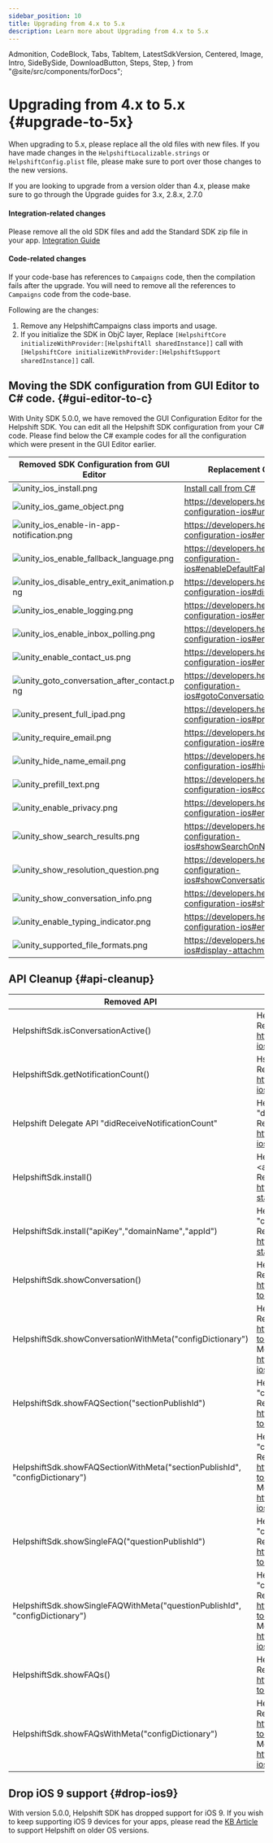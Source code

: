 ```yaml
---
sidebar_position: 10
title: Upgrading from 4.x to 5.x
description: Learn more about Upgrading from 4.x to 5.x
---
```


  Admonition,
  CodeBlock,
  Tabs,
  TabItem,
  LatestSdkVersion,
  Centered,
  Image,
  Intro,
  SideBySide,
  DownloadButton,
  Steps,
  Step,
} from "@site/src/components/forDocs";

# Upgrading from 4.x to 5.x {#upgrade-to-5x}

<Admonition type="danger" title="Important">

When upgrading to 5.x, please replace all the old files with new files. If you have made changes in the `HelpshiftLocalizable.strings` or `HelpshiftConfig.plist` file, please make sure to port over those changes to the new versions.

If you are looking to upgrade from a version older than 4.x, please make sure to go through the Upgrade guides for 3.x, 2.8.x, 2.7.0

</Admonition>

#### Integration-related changes

Please remove all the old SDK files and add the Standard SDK zip file in your app.
[Integration Guide](/unity/getting-started-ios#getting-sdk)

#### Code-related changes

If your code-base has references to `Campaigns` code, then the compilation fails after the upgrade. You will need to remove all the references to `Campaigns` code from the code-base.

Following are the changes:

1. Remove any HelpshiftCampaigns class imports and usage.
2. If you initialize the SDK in ObjC layer, Replace `[HelpshiftCore initializeWithProvider:[HelpshiftAll sharedInstance]]` call with `[HelpshiftCore initializeWithProvider:[HelpshiftSupport sharedInstance]]` call.

## Moving the SDK configuration from GUI Editor to C# code. {#gui-editor-to-c}

With Unity SDK 5.0.0, we have removed the GUI Configuration Editor for the Helpshift SDK. You can edit all the Helpshift SDK configuration from your C# code. Please find below the C# example codes for all the configuration which were present in the GUI Editor earlier.

| Removed SDK Configuration from GUI Editor                                                                                                       | Replacement C# Code Example Link                                                                  |
| ----------------------------------------------------------------------------------------------------------------------------------------------- | ------------------------------------------------------------------------------------------------- |
| ![unity_ios_install.png](/static/books/unity/unity_ios_install.png "Install Creds")                                                             | [Install call from C#](https://developers.helpshift.com/unity/getting-started-ios#csharp-install) |
| ![unity_ios_game_object.png](/static/books/unity/unity_ios_game_object.png "Game Object")                                                       | <https://developers.helpshift.com/unity/sdk-configuration-ios#unity-game-object>                  |
| ![unity_ios_enable-in-app-notification.png](/static/books/unity/unity_ios_enable-in-app-notification.png "Enable In-app Notification")          | <https://developers.helpshift.com/unity/sdk-configuration-ios#enableInAppNotification>            |
| ![unity_ios_enable_fallback_language.png](/static/books/unity/unity_ios_enable_fallback_language.png "Enable Fallback Language")                | <https://developers.helpshift.com/unity/sdk-configuration-ios#enableDefaultFallbackLanguage>      |
| ![unity_ios_disable_entry_exit_animation.png](/static/books/unity/unity_ios_disable_entry_exit_animation.png "Disable Entry Exit Animations")   | <https://developers.helpshift.com/unity/sdk-configuration-ios#disableEntryExitAnimations>         |
| ![unity_ios_enable_logging.png](/static/books/unity/unity_ios_enable_logging.png "Enable Logging")                                              | <https://developers.helpshift.com/unity/sdk-configuration-ios#enableLogging>                      |
| ![unity_ios_enable_inbox_polling.png](/static/books/unity/unity_ios_enable_inbox_polling.png "Enable Inbox Polling")                            | <https://developers.helpshift.com/unity/sdk-configuration-ios#enableInboxPolling>                 |
| ![unity_enable_contact_us.png](/static/books/unity/unity_enable_contact_us.png "Enable Contact Us")                                             | <https://developers.helpshift.com/unity/sdk-configuration-ios#enable-contact-us>                  |
| ![unity_goto_conversation_after_contact.png](/static/books/unity/unity_goto_conversation_after_contact.png "Goto Conversation After ContactUs") | <https://developers.helpshift.com/unity/sdk-configuration-ios#gotoConversationAfterContactUs>     |
| ![unity_present_full_ipad.png](/static/books/unity/unity_present_full_ipad.png "Present Full screen on iPad")                                   | <https://developers.helpshift.com/unity/sdk-configuration-ios#presentFullScreenOniPad>            |
| ![unity_require_email.png](/static/books/unity/unity_require_email.png "Require Email")                                                         | <https://developers.helpshift.com/unity/sdk-configuration-ios#requireEmail>                       |
| ![unity_hide_name_email.png](/static/books/unity/unity_hide_name_email.png "Hide Name and Email")                                               | <https://developers.helpshift.com/unity/sdk-configuration-ios#hideNameAndEmail>                   |
| ![unity_prefill_text.png](/static/books/unity/unity_prefill_text.png "Conversation Prefill Text")                                               | <https://developers.helpshift.com/unity/sdk-configuration-ios#conversationPrefillText>            |
| ![unity_enable_privacy.png](/static/books/unity/unity_enable_privacy.png "Enable Full Privacy")                                                 | <https://developers.helpshift.com/unity/sdk-configuration-ios#enableFullPrivacy>                  |
| ![unity_show_search_results.png](/static/books/unity/unity_show_search_results.png "Show Search Results On New Conversation")                   | <https://developers.helpshift.com/unity/sdk-configuration-ios#showSearchOnNewConversation>        |
| ![unity_show_resolution_question.png](/static/books/unity/unity_show_resolution_question.png "Show Conversation Resolution")                    | <https://developers.helpshift.com/unity/sdk-configuration-ios#showConversationResolutionQuestion> |
| ![unity_show_conversation_info.png](/static/books/unity/unity_show_conversation_info.png "Show Conversation Information")                       | <https://developers.helpshift.com/unity/sdk-configuration-ios#showConversationInfoScreen>         |
| ![unity_enable_typing_indicator.png](/static/books/unity/unity_enable_typing_indicator.png)                                                     | <https://developers.helpshift.com/unity/sdk-configuration-ios#enableTypingIndicator>              |
| ![unity_supported_file_formats.png](/static/books/unity/unity_supported_file_formats.png "Supported File Formats")                              | <https://developers.helpshift.com/unity/delegates-ios#display-attachment>                         |

## API Cleanup {#api-cleanup}

| Removed API                                                                 | Replacement API                                                                                                                                                                                                                                                          |
| --------------------------------------------------------------------------- | ------------------------------------------------------------------------------------------------------------------------------------------------------------------------------------------------------------------------------------------------------------------------ |
| HelpshiftSdk.isConversationActive()                                         | HelpshiftSdk.checkIfConversationActive()<br />Reference: <https://developers.helpshift.com/unity/tracking-ios#isConversationActive>                                                                                                                                      |
| HelpshiftSdk.getNotificationCount()                                         | HsAddFAQsToDeviceSearch.AfterViewingFAQs <br />Reference: <https://developers.helpshift.com/unity/campaigns-ios#request-unread-messages-count>                                                                                                                           |
| Helpshift Delegate API "didReceiveNotificationCount"                        | Helpshift delegate API "didReceiveUnreadMessagesCount"<br />Reference: <https://developers.helpshift.com/unity/delegates-ios#newmessage-recieved>                                                                                                                        |
| HelpshiftSdk.install()                                                      | HelpshiftSdk.install("<apiKey","domainName","<appId", "configDictionary") <br />Reference: <https://developers.helpshift.com/unity/getting-started-ios#initializing>                                                                                                     |
| HelpshiftSdk.install("apiKey","domainName","appId")                         | HelpshiftSdk.install("apiKey","domainName","appId", "configDictionary") <br />Reference: <https://developers.helpshift.com/unity/getting-started-ios#initializing>                                                                                                       |
| HelpshiftSdk.showConversation()                                             | HelpshiftSdk.showConversation("configDictionary") <br />Reference: <https://developers.helpshift.com/unity/support-tools-ios#conversation-view>                                                                                                                          |
| HelpshiftSdk.showConversationWithMeta("configDictionary")                   | HelpshiftSdk.showConversation("configDictionary") <br />Reference: <https://developers.helpshift.com/unity/support-tools-ios#conversation-view> <br />Meta-data configuration reference: <https://developers.helpshift.com/unity/tracking-ios#metadata>                  |
| HelpshiftSdk.showFAQSection("sectionPublishId")                             | HelpshiftSdk.showFAQSection("sectionPublishId", "configDictionary"); <br />Reference: <https://developers.helpshift.com/unity/support-tools-ios#faq-section-view>                                                                                                        |
| HelpshiftSdk.showFAQSectionWithMeta("sectionPublishId", "configDictionary") | HelpshiftSdk.showFAQSection("sectionPublishId", "configDictionary");<br />Reference: <https://developers.helpshift.com/unity/support-tools-ios#faq-section-view> <br />Meta-data configuration reference: <https://developers.helpshift.com/unity/tracking-ios#metadata> |
| HelpshiftSdk.showSingleFAQ("questionPublishId")                             | HelpshiftSdk.showSingleFAQ("questionPublishId", "configDictionary") <br />Reference: <https://developers.helpshift.com/unity/support-tools-ios#faq-question-view>                                                                                                        |
| HelpshiftSdk.showSingleFAQWithMeta("questionPublishId", "configDictionary") | HelpshiftSdk.showSingleFAQ("questionPublishId", "configDictionary")<br />Reference: <https://developers.helpshift.com/unity/support-tools-ios#faq-question-view><br />Meta-data configuration reference: <https://developers.helpshift.com/unity/tracking-ios#metadata>  |
| HelpshiftSdk.showFAQs()                                                     | HelpshiftSdk.showFAQs("configDictionary"); <br />Reference: <https://developers.helpshift.com/unity/support-tools-ios#faqs-view>                                                                                                                                         |
| HelpshiftSdk.showFAQsWithMeta("configDictionary")                           | HelpshiftSdk.showFAQs("configDictionary");<br />Reference: <https://developers.helpshift.com/unity/support-tools-ios#faqs-view><br />Meta-data configuration reference: <https://developers.helpshift.com/unity/tracking-ios#metadata>                                   |

## Drop iOS 9 support {#drop-ios9}

With version 5.0.0, Helpshift SDK has dropped support for iOS 9. If you wish to keep supporting iOS 9 devices for your apps, please read the [KB Article](https://support.helpshift.com/kb/article/can-i-install-an-older-version-of-the-helpshift-sdk/) to support Helpshift on older OS versions.
